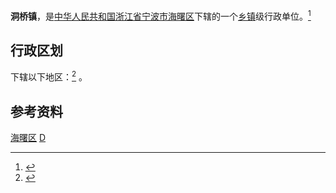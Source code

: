 {{中国乡级行政区|33/02/12/118/000}}
'''洞桥镇'''，是[[中华人民共和国|中华人民共和国]][[浙江省|浙江省]][[宁波市|宁波市]][[海曙区|海曙区]]下辖的一个[[乡镇|乡镇]]级行政单位。<ref>{{PRC admin/ref sgc|{{PRC admin/parent|{{{1|}}}}}}}</ref>

== 行政区划 ==
{{PRC admin/data/{{PRC admin/fillcode|33/02/12/118/000}}|PRC admin/name}}下辖以下地区：<ref>{{PRC admin/ref sgc|{{{1|}}}}}</ref>
{{PRC admin/children|33/02/12/118/000}}。

== 参考资料 ==
{{reflist}}

{{海曙区行政区划}}
[[Category:宁波市乡镇|海曙区]]
[[Category:海曙区行政区划|D]]